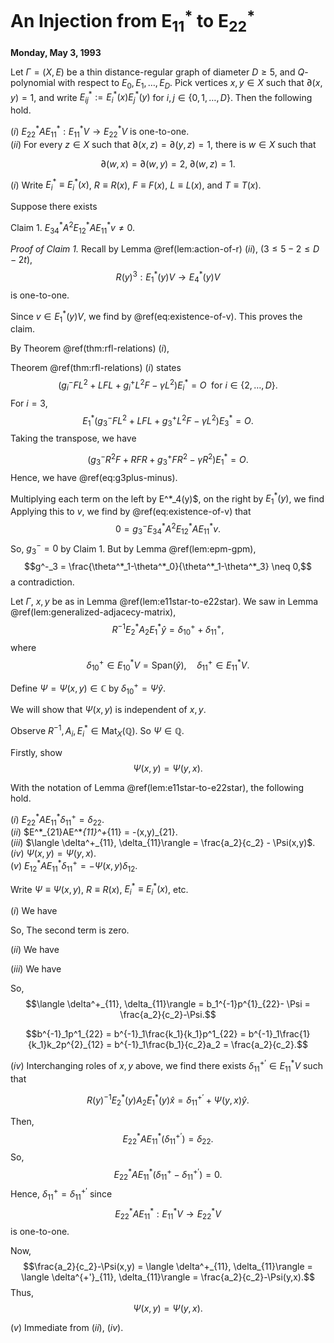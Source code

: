 # An Injection from E~11~^\*^  to E~22~^\*^ {#lec38}
**Monday, May 3, 1993** 

:::{.lemma #e11star-to-e22star}
Let $\Gamma = (X, E)$ be a thin distance-regular graph of diameter $D\geq 5$, and $Q$-polynomial with respect to $E_0, E_1, \ldots, E_D$. 
Pick vertices $x,y\in X$ such that $\partial(x,y) = 1$, and write $E^*_{ij}:=E^*_i(x)E^*_j(y)$ for $i,j\in \{0, 1, \ldots, D\}$. Then the following hold.

| $(i)$ $E^*_{22}AE^*_{11}: E^*_{11}V \to E^*_{22}V$ is one-to-one.

| $(ii)$ For every $z\in X$ such that $\partial(x,z) = \partial(y,z) = 1$, there is $w\in X$ such that
$$\partial(w,x) = \partial(w,y) = 2, \; \partial(w,z)=1.$$
:::

:::{.proof}
| $(i)$ Write $E^*_i\equiv E^*_i(x)$, $R \equiv R(x)$, $F \equiv F(x)$, $L \equiv L(x)$, and $T \equiv T(x)$.
Suppose there exists
\begin{equation}
0\neq v\in E^*_{11}V \; \text{ such that }\; E^*_{22}AE^*_{11}v = 0. (\#eq:existence-of-v),
\end{equation}

Claim 1. $E^*_{34}A^2E^*_{12}AE^*_{11}v \neq 0$.

_Proof of Claim 1._
Recall by Lemma \@ref(lem:action-of-r) $(ii)$, $(3 \leq 5-2 \leq D-2t)$, 
$$R(y)^3: E^*_1(y)V \to E^*_4(y)V$$
is one-to-one.

Since $v\in E^*_1(y)V$, we find
\begin{align}
0 & \neq R^4(y)v\\
& = E^*_4(y)A^3E^*_1(y)v\\
& = E^*_4(y)A^2E^*_2(y)AE^*_{11}v\\
& = E^*_4(y)A^2\left(\sum_{h=0}^D E^*_{h,2}\right)AE^*_{11}v\\
& = E^*_4(y)A^2(E^*_{12} + E^*_{22})AE^*_{11}v\\
& = E^*_4(y)A^2E^*_{12}AE^*_{11}v \\
& = E^*_{34}(y)A^2E^*_{12}AE^*_{11}v,
\end{align}
by \@ref(eq:existence-of-v). 
This proves the claim.

By Theorem \@ref(thm:rfl-relations) $(i)$,
\begin{equation}
0 = (g_3^-R^2F + RFR + g^+_3FR^2 - \gamma R^2)E^*_1.  (\#eq:g3plus-minus)
\end{equation}

:::{.remark}
Theorem \@ref(thm:rfl-relations) $(i)$ states
$$(g_i^-FL^2 + LFL + g^+_iL^2F - \gamma L^2)E^*_i = O \;\text{ for }i\in \{2, \ldots, D\}.$$
For $i = 3$, 
$$E^*_1(g^-_3 FL^2 + LFL + g^+_3 L^2F - \gamma L^2)E^*_3 = O.$$
Taking the transpose, we have

$$(g^{-}_3 R^2 F + RFR + g^{+}_3 FR^2 - \gamma R^2) E^*_1 = O.$$
Hence, we have \@ref(eq:g3plus-minus).
:::

Multiplying each term on the left by E^*_4(y)$, on the right by $E^*_1(y)$, we find
\begin{align}
O & = g^-_3E^*_{34}R^2FE^*_{11} + E^*_{34}RFRE^*_{11} + g^+_3E^*_{34}FR^2E^*_{11}-\gamma E^*_{34}R^2E^*_{11}\\
& = g^-_3E^*_{34}A^2E^*_{12}AE^*_{11} + E^*_{34}AE^*_{23}AE^*_{22}AE^*_{11} + g^+_3E^*_{34}AE^*_{33}AE^*_{22}AE^*_{11}. (\#eq:g3plus-minus-zero)
\end{align}
Applying this to $v$, we find by \@ref(eq:existence-of-v) that
$$0 = g^-_3E^*_{34}A^2E^*_{12}AE^*_{11}v.$$
So, $g^-_3 = 0$ by Claim 1. But by Lemma \@ref(lem:epm-gpm),
$$g^-_3 = \frac{\theta^*_1-\theta^*_0}{\theta^*_1-\theta^*_3} \neq 0,$$
a contradiction.
:::

Let $\Gamma$, $x, y$ be as in Lemma \@ref(lem:e11star-to-e22star). 
We saw in Lemma \@ref(lem:generalized-adjacecy-matrix),
$$R^{-1}E^*_2A_2E^*_1\hat{y} = \delta^+_{10} + \delta^+_{11},$$
where
$$\delta^+_{10}\in E^*_{10}V = \mathrm{Span}(\hat{y}), \quad \delta^+_{11}\in E^*_{11}V.$$

:::{.definition #Psi}
Define $\Psi = \Psi(x,y) \in \mathbb{C}$ by $\delta^+_{10} = \Psi\hat{y}$.
:::

We will show that $\Psi(x,y)$ is independent of $x, y$.

Observe $R^{-1}, A_i, E^*_i\in \mathrm{Mat}_X(\mathbb{Q})$. So $\Psi\in \mathbb{Q}$.

Firstly, show
$$\Psi(x,y) = \Psi(y,x).$$

:::{.lemma #map-e11star-to-e22star}
With the notation of Lemma \@ref(lem:e11star-to-e22star), the following hold.

| $(i)$ $E^*_{22}AE^*_{11}\delta^+_{11} = \delta_{22}$.

| $(ii)$ $E^*_{21}AE^*_{11}\delta^+_{11} = -\Psi(x,y)\delta_{21}.

| $(iii)$ $\langle \delta^+_{11}, \delta_{11}\rangle = \frac{a_2}{c_2} - \Psi(x,y)$.

| $(iv)$ $\Psi(x,y) = \Psi(y,x)$.

| $(v)$ $E^*_{12}AE^*_{11}\delta^+_{11} = -\Psi(x,y)\delta_{12}$.
:::

:::{.proof}
Write $\Psi \equiv \Psi(x,y)$, $R \equiv R(x)$, $E^*_i \equiv E^*_i(x)$, etc.

| $(i)$ We have
\begin{align}
R(\delta^+_{11} + \Psi \hat{y}) & = R(\delta^+_{11} + \delta^+_{10})\\
& = R(R^{-1}(E^*_2A_2E^*_1))\hat{y}\\
& = E^*_2A_2E^*_1\hat{y}\\
& = \delta_{22}.
\end{align}
So,
\begin{align}
\delta_{22} & = R(\delta^+_{11} + \Psi \hat{y})\\
& = E^*_2AE^*_1(\delta^+_{11} + \Psi \hat{y})\\
& = E^*_{22}AE^*_{11}\delta^+_{11} + \Psi E^*_{22}A E^*_{10}\hat{y}.
\end{align}
The second term is zero.

| $(ii)$ We have
\begin{align}
0 & = E^*_{21}\delta_{22}\\
& = E^*_{21}R(\delta^+_{11} + \Psi \hat{y})\\
& = E^*_{21}AE^*_{11}\delta^+_{11} + \Psi E^*_{21}AE^*_{10}\hat{y}\\
& = E^*_{21}AE^*_{11} + \Psi \delta_{21}.
\end{align}

| $(iii)$ We have
\begin{align}
p^{1}_{22} & = \delta_{22}\|^2 \\
& = \langle \delta_{22}, \delta_{21}+\delta_{22}+\delta_{23}\rangle\\
& = \langle R(\delta^+_{11} + \Psi \hat{y}), \delta_{21}+\delta_{22}+\delta_{23}\rangle\\
& = \langle \delta^+_{11} + \Psi \hat{y}, L(\delta_{21}+\delta_{22}+\delta_{23})\rangle\\
& = b_1\langle \delta^+_{11} + \Psi \hat{y}, \delta_{10}+\delta_{11}+\delta_{12})\rangle\\
& = b_1(\langle \delta^+_{11}, \delta_{11}\rangle + \Psi).
\end{align}
So,
$$\langle \delta^+_{11}, \delta_{11}\rangle = b_1^{-1}p^{1}_{22}- \Psi = \frac{a_2}{c_2}-\Psi.$$

:::{.remark}
$$b^{-1}_1p^1_{22} = b^{-1}_1\frac{k_1}{k_1}p^1_{22} = b^{-1}_1\frac{1}{k_1}k_2p^{2}_{12} = b^{-1}_1\frac{b_1}{c_2}a_2 = \frac{a_2}{c_2}.$$
:::

| $(iv)$ Interchanging roles of $x, y$ above, we find there exists $\delta^{+'}_{11}\in E^*_{11}V$ such that
$$R(y)^{-1}E^*_2(y)A_2E^*_1(y)\hat{x} = \delta^{+'}_{11} + \Psi(y,x)\hat{y}.$$

Then,
$$E^*_{22}AE^*_{11}(\delta^{+'}_{11}) = \delta_{22}.$$
So, 
$$E^*_{22}AE^*_{11}(\delta^{+}_{11}-\delta^{+'}_{11}) = 0.$$
Hence, $\delta^+_{11} = \delta^{+'}_{11}$ since
$$E^*_{22}AE^*_{11}: E^*_{11}V \to E^*_{22}V$$
is one-to-one.

Now,
$$\frac{a_2}{c_2}-\Psi(x,y) = \langle \delta^+_{11}, \delta_{11}\rangle = \langle \delta^{+'}_{11}, \delta_{11}\rangle = \frac{a_2}{c_2}-\Psi(y,x).$$
Thus, 
$$\Psi(x,y) = \Psi(y,x).$$

| $(v)$ Immediate from $(ii)$, $(iv)$.
:::


